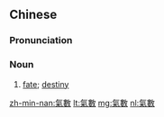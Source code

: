 {{also|气数}}
==Chinese==
{{zh-forms|s=气数}}

===Pronunciation===
{{zh-pron
|m=qìshù
|cat=n
}}

===Noun===
{{zh-noun}}

# {{lb|zh|literary}} [[fate]]; [[destiny]]

[[zh-min-nan:氣數]]
[[lt:氣數]]
[[mg:氣數]]
[[nl:氣數]]